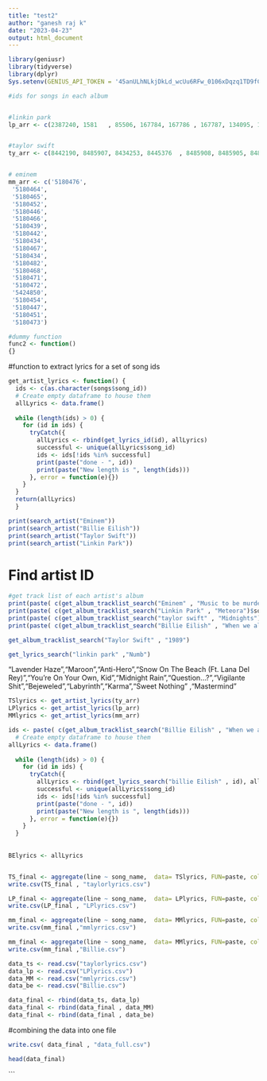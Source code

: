 ---
title: "test2"
author: "ganesh raj k"
date: "2023-04-23"
output: html_document
---
```{r}
library(geniusr)
library(tidyverse)
library(dplyr)
Sys.setenv(GENIUS_API_TOKEN = '45anULhNLkjDkLd_wcUu6RFw_0106xDqzq1TD9fCBUM_urOvwB-ppMIas6qqXl0V')
```
```{r}
#ids for songs in each album


#linkin park
lp_arr <- c(2387240, 1581	, 85506, 167784, 167786 , 167787, 134095, 167789, 56658	, 167791 , 31964 , 2178516, 74998)


#taylor swift
ty_arr <- c(8442190, 8485907, 8434253, 8445376	, 8485908, 8485905, 8485912, 8485914, 8485915, 8445366, 8485918, 8485919, 8400683)


# eminem
mm_arr <- c('5180476',
 '5180464',
 '5180465',
 '5180452',
 '5180446',
 '5180466',
 '5180439',
 '5180442',
 '5180434',
 '5180467',
 '5180434',
 '5180482',
 '5180468',
 '5180471',
 '5180472',
 '5424850',
 '5180454',
 '5180447',
 '5180451',
 '5180473')

```

```{r}
#dummy function
func2 <- function()
{}
```

#function to extract lyrics for a set of song ids

```{r}

get_artist_lyrics <- function() {
  ids <- c(as.character(songs$song_id))
  # Create empty dataframe to house them
  allLyrics <- data.frame()
  
  while (length(ids) > 0) {
    for (id in ids) {
      tryCatch({
        allLyrics <- rbind(get_lyrics_id(id), allLyrics)
        successful <- unique(allLyrics$song_id)
        ids <- ids[!ids %in% successful]
        print(paste("done - ", id))
        print(paste("New length is ", length(ids)))
      }, error = function(e){})
    }
  }
  return(allLyrics)
  }

```

```{r}
print(search_artist("Eminem"))
print(search_artist("Billie Eilish"))
print(search_artist("Taylor Swift"))
print(search_artist("Linkin Park"))
```
# Find artist ID



```{r}
#get track list of each artist's album
print(paste( c(get_album_tracklist_search("Eminem" , "Music to be murdered by")$song_title) , collapse = " , "))
print(paste( c(get_album_tracklist_search("Linkin Park" , "Meteora")$song_title) , collapse = " , "))
print(paste( c(get_album_tracklist_search("taylor swift" , "Midnights")$song_title) , collapse = " , "))
print(paste( c(get_album_tracklist_search("Billie Eilish" , "When we all fall asleep, where do we go?")$song_title) , collapse= " , "))

```

```{r}
get_album_tracklist_search("Taylor Swift" , "1989")

get_lyrics_search("linkin park" ,"Numb")
```

"Lavender Haze","Maroon","Anti-Hero","Snow On The Beach (Ft. Lana Del Rey)","You're On Your Own, Kid","Midnight Rain","Question...?","Vigilante Shit","Bejeweled","Labyrinth","Karma","Sweet Nothing" ,"Mastermind"

```{r}
TSlyrics <- get_artist_lyrics(ty_arr)
LPlyrics <- get_artist_lyrics(lp_arr)
MMlyrics <- get_artist_lyrics(mm_arr)
```



```{r}
ids <- paste( c(get_album_tracklist_search("Billie Eilish" , "When we all fall asleep, where do we go?")$song_title) , collapse= " , ")
  # Create empty dataframe to house them
allLyrics <- data.frame()
  
  while (length(ids) > 0) {
    for (id in ids) {
      tryCatch({
        allLyrics <- rbind(get_lyrics_search("billie Eilish" , id), allLyrics)
        successful <- unique(allLyrics$song_id)
        ids <- ids[!ids %in% successful]
        print(paste("done - ", id))
        print(paste("New length is ", length(ids)))
      }, error = function(e){})
    }
  }
  
  
BElyrics <- allLyrics
```

```{r}

```




```{r}

TS_final <- aggregate(line ~ song_name,  data= TSlyrics, FUN=paste, collapse='')
write.csv(TS_final , "taylorlyrics.csv")
```

```{r}
LP_final <- aggregate(line ~ song_name,  data= LPlyrics, FUN=paste, collapse='')
write.csv(LP_final , "LPlyrics.csv")
```

```{r}
mm_final <- aggregate(line ~ song_name,  data= MMlyrics, FUN=paste, collapse='')
write.csv(mm_final ,"mmlyrrics.csv")
```

```{r}
mm_final <- aggregate(line ~ song_name,  data= MMlyrics, FUN=paste, collapse='')
write.csv(mm_final ,"Billie.csv")
```


```{r}
data_ts <- read.csv("taylorlyrics.csv")
data_lp <- read.csv("LPlyrics.csv")
data_MM <- read.csv("mmlyrrics.csv")
data_be <- read.csv("Billie.csv")

```

```{r}

data_final <- rbind(data_ts, data_lp)
data_final <- rbind(data_final , data_MM)
data_final <- rbind(data_final , data_be)
```

#combining the data into one file
```{r}
write.csv( data_final , "data_full.csv")

head(data_final)
```
```

